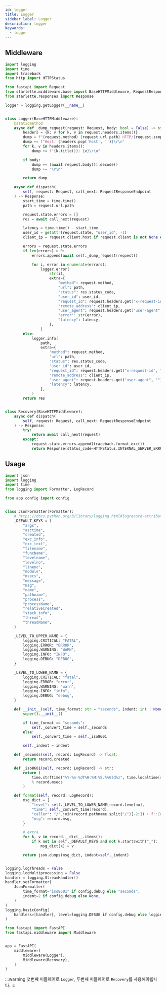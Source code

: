 ```yaml
---
id: logger
title: Logger
sidebar_label: Logger
description: logger
keywords:
  - logger
---
```


## Middleware

```python
import logging
import time
import traceback
from http import HTTPStatus

from fastapi import Request
from starlette.middleware.base import BaseHTTPMiddleware, RequestResponseEndpoint
from starlette.responses import Response

logger = logging.getLogger(__name__)


class Logger(BaseHTTPMiddleware):
    @staticmethod
    async def _dump_request(request: Request, body: bool = False) -> str:
        headers = {k: v for k, v in request.headers.items()}
        dump = f"{request.method} {request.url.path} HTTP/{request.scope.get('http_version')}\r\n"
        dump += f"Host: {headers.pop('host', '')}\r\n"
        for k, v in headers.items():
            dump += f"{k.title()}: {v}\r\n"

        if body:
            dump += (await request.body()).decode()
            dump += "\r\n"

        return dump

    async def dispatch(
        self, request: Request, call_next: RequestResponseEndpoint
    ) -> Response:
        start_time = time.time()
        path = request.url.path

        request.state.errors = []
        res = await call_next(request)

        latency = time.time() - start_time
        user_id = getattr(request.state, "user_id", -1)
        client_ip = request.client.host if request.client is not None else ""

        errors = request.state.errors
        if len(errors) > 0:
            errors.append(await self._dump_request(request))

            for i, error in enumerate(errors):
                logger.error(
                    str(i),
                    extra={
                        "method": request.method,
                        "url": path,
                        "status": res.status_code,
                        "user_id": user_id,
                        "request_id": request.headers.get("x-request-id", ""),
                        "remote_address": client_ip,
                        "user_agent": request.headers.get("user-agent", ""),
                        "error": str(error),
                        "latency": latency,
                    },
                )
        else:
            logger.info(
                path,
                extra={
                    "method": request.method,
                    "url": path,
                    "status": res.status_code,
                    "user_id": user_id,
                    "request_id": request.headers.get("x-request-id", ""),
                    "remote_address": client_ip,
                    "user_agent": request.headers.get("user-agent", ""),
                    "latency": latency,
                },
            )
        return res


class Recovery(BaseHTTPMiddleware):
    async def dispatch(
        self, request: Request, call_next: RequestResponseEndpoint
    ) -> Response:
        try:
            return await call_next(request)
        except:
            request.state.errors.append(traceback.format_exc())
            return Response(status_code=HTTPStatus.INTERNAL_SERVER_ERROR)
```

## Usage

```python
import json
import logging
import time
from logging import Formatter, LogRecord

from app.config import config


class JsonFormatter(Formatter):
    # https://docs.python.org/3/library/logging.html#logrecord-attributes
    _DEFAULT_KEYS = (
        "args",
        "asctime",
        "created",
        "exc_info",
        "exc_text",
        "filename",
        "funcName",
        "levelname",
        "levelno",
        "lineno",
        "module",
        "msecs",
        "message",
        "msg",
        "name",
        "pathname",
        "process",
        "processName",
        "relativeCreated",
        "stack_info",
        "thread",
        "threadName",
    )

    _LEVEL_TO_UPPER_NAME = {
        logging.CRITICAL: "FATAL",
        logging.ERROR: "ERROR",
        logging.WARNING: "WARN",
        logging.INFO: "INFO",
        logging.DEBUG: "DEBUG",
    }

    _LEVEL_TO_LOWER_NAME = {
        logging.CRITICAL: "fatal",
        logging.ERROR: "error",
        logging.WARNING: "warn",
        logging.INFO: "info",
        logging.DEBUG: "debug",
    }

    def __init__(self, time_format: str = "seconds", indent: int | None = None):
        super().__init__()

        if time_format == "seconds":
            self._convert_time = self._seconds
        else:
            self._convert_time = self._iso8601

        self._indent = indent

    def _seconds(self, record: LogRecord) -> float:
        return record.created

    def _iso8601(self, record: LogRecord) -> str:
        return (
            time.strftime("%Y-%m-%dT%H:%M:%S.%%03d%z", time.localtime(record.created))
            % record.msecs
        )

    def format(self, record: LogRecord):
        msg_dict = {
            "level": self._LEVEL_TO_LOWER_NAME[record.levelno],
            "time": self._convert_time(record),
            "caller": "/".join(record.pathname.split("/")[-2:]) + f":{record.lineno}",
            "msg": record.msg,
        }

        # extra
        for k, v in record.__dict__.items():
            if k not in self._DEFAULT_KEYS and not k.startswith("_"):
                msg_dict[k] = v

        return json.dumps(msg_dict, indent=self._indent)


logging.logThreads = False
logging.logMultiprocessing = False
handler = logging.StreamHandler()
handler.setFormatter(
    JsonFormatter(
        time_format="iso8601" if config.debug else "seconds",
        indent=2 if config.debug else None,
    )
)
logging.basicConfig(
    handlers=[handler], level=logging.DEBUG if config.debug else logging.INFO
)
```

```python
from fastapi import FastAPI
from fastapi.middleware import Middleware


app = FastAPI(
    middleware=[
        Middleware(Logger),
        Middleware(Recovery),
    ]
)
```

:::warning
첫번째 미들웨어로 `Logger`, 두번째 미들웨어로 `Recovery`를 사용해야합니다.
:::
